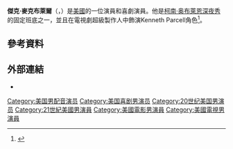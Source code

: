 {{Infobox person
| image = Jackmcbrayer.jpg
| alt = 
| caption = 
| birth_date = {{birth date and age|1973|5|27}}
| birth_place = 美國[[梅肯_(喬治亞州)|梅肯 (喬治亞州)]]
| occupation = 演員，喜劇演員
| alma_mater = 伊凡斯維爾大學
| yearsactive = 1999–現在
}}
'''傑克·麥克布萊爾'''（{{lang-en|Jack McBrayer}}，{{bd|1973年|5月27日||}}）是[[美國|美國]]的一位演員和喜劇演員。他是[[柯南·奥布萊恩深夜秀|柯南·奥布萊恩深夜秀]]的固定班底之一，並且在電視劇超級製作人中飾演Kenneth Parcell角色<ref>{{cite press release |title=Academy of Television Arts and Sciences 61st Primetime Emmy Awards |url=http://www.emmys.tv/sites/emmys.tv/files/61stemmys_noms_1.pdf |publisher=[[Academy_of_Television_Arts_and_Sciences|Academy of Television Arts and Sciences]]. |date=2009-07-16 |format=PDF |accessdate=2010-11-13 |archive-date=2013-10-26 |archive-url=https://web.archive.org/web/20131026155434/http://www.emmys.tv/sites/emmys.tv/files/61stemmys_noms_1.pdf |dead-url=no }}</ref>。

==參考資料==
{{Reflist}}

==外部連結==
*{{IMDb name|1442113}}

{{Authority control}}

{{DEFAULTSORT:McBrayer, Jack}}
[[Category:美国男配音演员|Category:美国男配音演员]]
[[Category:美国喜剧男演员|Category:美国喜剧男演员]]
[[Category:20世纪美国男演员|Category:20世纪美国男演员]]
[[Category:21世紀美國男演員|Category:21世紀美國男演員]]
[[Category:美國電影男演員|Category:美國電影男演員]]
[[Category:美國電視男演員|Category:美國電視男演員]]